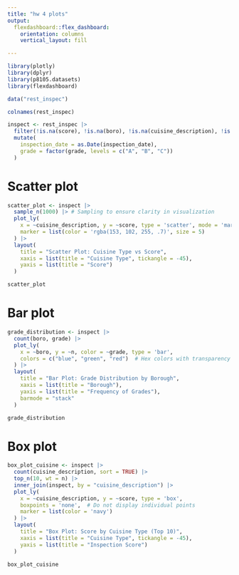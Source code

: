 ```yaml
---
title: "hw 4 plots"
output: 
  flexdashboard::flex_dashboard:
    orientation: columns
    vertical_layout: fill

---
```

```r
library(plotly)
library(dplyr)
library(p8105.datasets)
library(flexdashboard)
```

```r
data("rest_inspec")

colnames(rest_inspec)

inspect <- rest_inspec |>
  filter(!is.na(score), !is.na(boro), !is.na(cuisine_description), !is.na(violation_code)) |>
  mutate(
    inspection_date = as.Date(inspection_date),
    grade = factor(grade, levels = c("A", "B", "C"))
  )
```
# Scatter plot
```r
scatter_plot <- inspect |>
  sample_n(1000) |> # Sampling to ensure clarity in visualization
  plot_ly(
    x = ~cuisine_description, y = ~score, type = 'scatter', mode = 'markers',
    marker = list(color = 'rgba(153, 102, 255, .7)', size = 5)
  ) |>
  layout(
    title = "Scatter Plot: Cuisine Type vs Score",
    xaxis = list(title = "Cuisine Type", tickangle = -45),
    yaxis = list(title = "Score")
  )

scatter_plot

```
# Bar plot 
```r
grade_distribution <- inspect |>
  count(boro, grade) |>
  plot_ly(
    x = ~boro, y = ~n, color = ~grade, type = 'bar',
    colors = c("blue", "green", "red")  # Hex colors with transparency
  ) |>
  layout(
    title = "Bar Plot: Grade Distribution by Borough",
    xaxis = list(title = "Borough"),
    yaxis = list(title = "Frequency of Grades"),
    barmode = "stack"
  )

grade_distribution
```
# Box plot
```r
box_plot_cuisine <- inspect |>
  count(cuisine_description, sort = TRUE) |>
  top_n(10, wt = n) |>
  inner_join(inspect, by = "cuisine_description") |>
  plot_ly(
    x = ~cuisine_description, y = ~score, type = 'box',
    boxpoints = 'none',  # Do not display individual points
    marker = list(color = 'navy')  
  ) |>
  layout(
    title = "Box Plot: Score by Cuisine Type (Top 10)",
    xaxis = list(title = "Cuisine Type", tickangle = -45),
    yaxis = list(title = "Inspection Score")
  )

box_plot_cuisine
```



